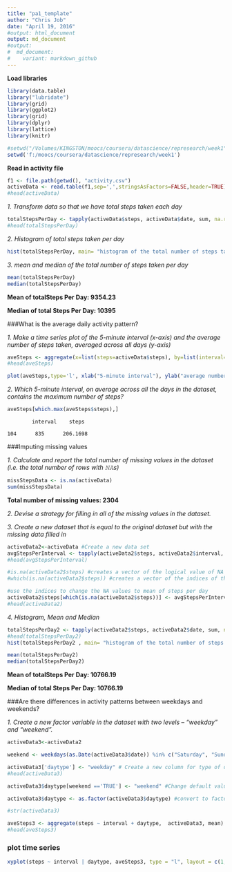 ---
title: "pa1_template"
author: "Chris Job"
date: "April 19, 2016"
#output: html_document
output: md_document
#output:
#  md_document:
#    variant: markdown_github
---

**Load libraries**
```{r,echo=TRUE}
library(data.table)
library("lubridate")
library(grid)
library(ggplot2)
library(grid)
library(dplyr)
library(lattice)
library(knitr) 

#setwd("/Volumes/KINGSTON/moocs/coursera/datascience/represearch/week1")
setwd('f:/moocs/coursera/datascience/represearch/week1')
```

**Read in activity file**  

```{r,echo=TRUE}
f1 <- file.path(getwd(), "activity.csv")
activeData <- read.table(f1,sep=',',stringsAsFactors=FALSE,header=TRUE)
#head(activeData)
```

*1. Transform data so that we have total steps taken each day*

```{r,echo=TRUE}
totalStepsPerDay <- tapply(activeData$steps, activeData$date, sum, na.rm=TRUE)
#head(totalStepsPerDay)
```
*2. Histogram of total steps taken per day*
```{r,echo=TRUE}
hist(totalStepsPerDay, main= "histogram of the total number of steps taken each day", xlab="Total steps taken per day", ylab="Count", las=1,breaks=30, col="green", xlim=c(0,30000), ylim=c(0,10))
```

*3. mean and median of the total number of steps taken per day*
```{r,echo=TRUE}
mean(totalStepsPerDay)
median(totalStepsPerDay)
```

**Mean of totalSteps Per Day: 9354.23**

**Median of total Steps Per Day: 10395**
 
###What is the average daily activity pattern?

*1. Make a time series plot of the 5-minute interval (x-axis) and the average number of steps taken, averaged across all days (y-axis)*
```{r,echo=TRUE}
aveSteps <- aggregate(x=list(steps=activeData$steps), by=list(interval=activeData$interval),FUN=mean, na.rm=TRUE)
#head(aveSteps)                     

plot(aveSteps,type='l', xlab("5-minute interval"), ylab("average number of steps taken"),main="time series plot of the average number of steps taken")
```

*2. Which 5-minute interval, on average across all the days in the dataset, contains the maximum number of steps?*
```{r,echo=TRUE}
aveSteps[which.max(aveSteps$steps),]
```
            interval    steps

    104      835      206.1698

###Imputing missing values

*1. Calculate and report the total number of missing values in the dataset (i.e. the total number of rows with 𝙽𝙰s)*

```{r,echo=TRUE}
missStepsData <- is.na(activeData)
sum(missStepsData)
```
   **Total number of missing values: 2304**

*2. Devise a strategy for filling in all of the missing values in the dataset.*

*3. Create a new dataset that is equal to the original dataset but with the missing data filled in*

```{r,R,echo=TRUE}
activeData2<-activeData #Create a new data set
avgStepsPerInterval <- tapply(activeData2$steps, activeData2$interval, mean, na.rm=TRUE, simplify=TRUE)
#head(avgStepsPerInterval)

#is.na(activeData2$steps) #creates a vector of the logical value of NA's as TRUE
#which(is.na(activeData2$steps)) #creates a vector of the indices of the TRUE values

#use the indices to change the NA values to mean of steps per day
activeData2$steps[which(is.na(activeData2$steps))] <- avgStepsPerInterval
#head(activeData2)
```

*4. Histogram, Mean and Median*
```{r,echo=TRUE}
totalStepsPerDay2 <- tapply(activeData2$steps, activeData2$date, sum, na.rm=TRUE)
#head(totalStepsPerDay2)
hist(totalStepsPerDay2 , main= "histogram of the total number of steps taken each day", xlab="Total steps taken per day", ylab="Count", las=1,breaks=30, col="green", xlim=c(0,25000), ylim=c(0,20))

mean(totalStepsPerDay2)
median(totalStepsPerDay2)
```
**Mean of totalSteps Per Day: 10766.19**

**Median of total Steps Per Day: 10766.19**

###Are there differences in activity patterns between weekdays and weekends?

*1. Create a new factor variable in the dataset with two levels – “weekday” and “weekend”.*
```{r,echo=TRUE}
activeData3<-activeData2

weekend <- weekdays(as.Date(activeData3$date)) %in% c("Saturday", "Sunday") #logical vector of weekend (TRUE) and weekdays(FALSE)

activeData3['daytype'] <- "weekday" # Create a new column for type of day and fill with default value
#head(activeData3)

activeData3$daytype[weekend =='TRUE'] <- "weekend" #Change default value for weekend days

activeData3$daytype <- as.factor(activeData3$daytype) #convert to factor

#str(activeData3)

aveSteps3 <- aggregate(steps ~ interval + daytype,  activeData3, mean)
#head(aveSteps3)                     
```

### plot time series
```{r,echo=TRUE}
xyplot(steps ~ interval | daytype, aveSteps3, type = "l", layout = c(1,2), main = "Time Series Plot of the 5-Minute Interval\nand the Average Number of Steps Taken,\nAveraged Across All Weekday Days or Weekend Days", xlab = "5-Minute Interval", ylab = "Average Number of Steps Taken")
```